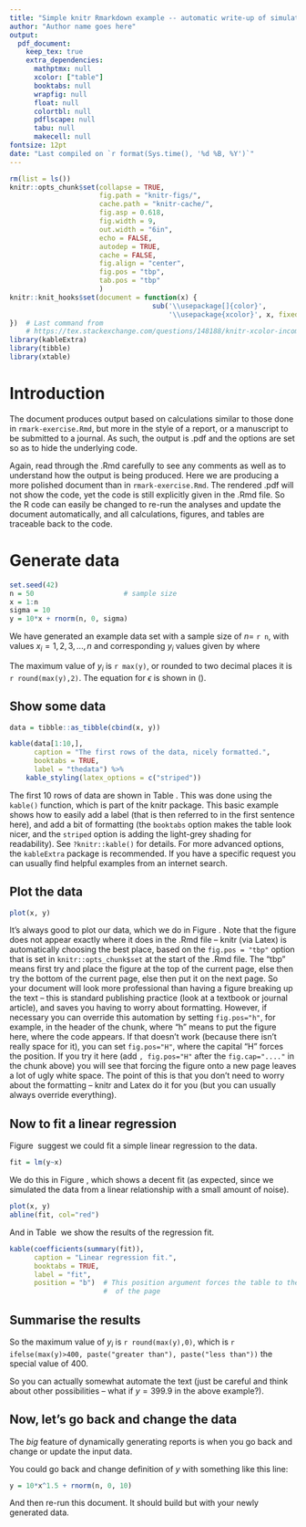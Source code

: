 ```yaml
---
title: "Simple knitr Rmarkdown example -- automatic write-up of simulated data"
author: "Author name goes here"
output:
  pdf_document:
    keep_tex: true
    extra_dependencies:
      mathptmx: null
      xcolor: ["table"]
      booktabs: null
      wrapfig: null
      float: null
      colortbl: null
      pdflscape: null
      tabu: null
      makecell: null
fontsize: 12pt
date: "Last compiled on `r format(Sys.time(), '%d %B, %Y')`"
---
```


<!-- This is a comment.
     The above is called the YAML. It includes settings such as the title,
     author, fontsize and automated date (see how it calls on R to do that). It
     also set to output to a pdf, and then keep_tex means to save the .tex file
     (more on that later), and extra_dependencies specifies latex packages to
     include. Not all are needed for this document, but these are ones that we
     have found useful.

	 Important: if you edit the YAML stuff then you must uses spaces, not TABs
     (the spaces are important). If you ever get an error straight away like
     this:
	 "Error in yaml::yaml.load(..., eval.expr = TRUE) :
        Scanner error: while scanning a plain scalar at line 11, column 14 found
		a tab character that violate indentation at line 12, column 1"
	 then double check that you do not have tabs (your editor may automatically
     add them in).

	 To render this document, in R run
	   rmarkdown::render("rmark-pdf-example.Rmd")
	 or click the knit button in RStudio. It is helpful for colleagues (and your
	   future self) to include such a command in a document, especially if you
	   start using packages like bookdown to produce more complex documents,
	   requiring a different R command.
-->

<!-- In the next chunk we set knitr options for the output for all future
    chunks. These options are adapted from those used in our groundfish report
    mentioned earlier in the module, at:
    https://github.com/pbs-assess/gfsynopsis/blob/master/report/report-rmd/00-load.Rmd
    Some options are commented out but might be useful for you.
	We will explain the options - for more explanation and further options see
    https://yihui.org/knitr/options/  . The chunk also loads the necessary
    libraries, which we assume you have installed from doing rmark-exercise.Rmd -->

```r
rm(list = ls())
knitr::opts_chunk$set(collapse = TRUE,
                      fig.path = "knitr-figs/",
                      cache.path = "knitr-cache/",
                      fig.asp = 0.618,
                      fig.width = 9,
                      out.width = "6in",
                      echo = FALSE,
                      autodep = TRUE,
                      cache = FALSE,
                      fig.align = "center",
                      fig.pos = "tbp",
                      tab.pos = "tbp"
                      )
knitr::knit_hooks$set(document = function(x) {
                                   sub('\\usepackage[]{color}',
                                       '\\usepackage{xcolor}', x, fixed = TRUE)
})  # Last command from
    # https://tex.stackexchange.com/questions/148188/knitr-xcolor-incompatible-color-definition
library(kableExtra)
library(tibble)
library(xtable)
```

<!-- So those commands do not show up in the rendered .pdf because of the
     echo=FALSE option in the first line. For future chunks, the R code and
     results again do not show up, because echo = FALSE is set for all chunks in
     the knitr::opts_chunk$set call above. -->

# Introduction

The document produces output based on calculations similar to those
done in `rmark-exercise.Rmd`, but more in the style of a report, or a manuscript to be
submitted to a journal. As such, the output is .pdf and the options are set so
as to hide the underlying code.

Again, read through the .Rmd carefully to
see any comments as well as to understand how the output is being produced. Here
we are
producing a more polished document than in `rmark-exercise.Rmd`. The rendered .pdf
will not show the code, yet the code is still explicitly given
in the .Rmd file. So the R code can easily be changed to re-run the analyses and
update the document automatically, and all calculations, figures, and tables are
traceable back to the code.

# Generate data

<!-- So all chunks, such as this next one, get evaluated but the output is not
     printed in the .pdf -->

```r
set.seed(42)
n = 50                      # sample size
x = 1:n
sigma = 10
y = 10*x + rnorm(n, 0, sigma)
```

We have generated an example data set with a sample size of $n=$ `r n`, with values
$x_i = 1, 2, 3, ..., n$ and corresponding $y_i$ values given by
\begin{equation}
y_i = 10 x_i + \epsilon_i,
\end{equation}
where
\begin{equation}
\epsilon_i \sim \mbox{Normal}(0, `r sigma`).
\label{epsilon}
\end{equation}


<!-- In the first sentence we used $..$ to have the variables as mathematical
     symbols (x_i is latex for 'x with a subscript i') -- see the .pdf.
     Then for the first equation we used \begin{equation} and \end{equation} to
     display it 'display style', which just means not within a sentence and with
     an automatic equation number. The 'label{epsilon}' gives the equation the
     label 'epsilon', such that we can refer to it in the text. -->

<!-- Also note that the R code and the equations are not 100% in sync. If you change
     the 10 in rnorm(0, 10) to 5, you would have to change both the R code to
     rnorm(0, 5) and the equation write-up to \mbox{Normal}(0, 5). To avoid
     errors, you could automate this as follows: -->

The maximum value of $y_i$ is `r max(y)`, or rounded to two decimal places it is
`r round(max(y),2)`. The equation for $\epsilon$ is shown in (\ref{epsilon}).
<!-- That last sentence has an example of referencing an equation number. The
     numbers are automated - if a new equation was added earier then this would
     be updated to (3) in the .pdf. -->

## Show some data


```r
data = tibble::as_tibble(cbind(x, y))
```

```r
kable(data[1:10,],
      caption = "The first rows of the data, nicely formatted.",
      booktabs = TRUE,
      label = "thedata") %>%
    kable_styling(latex_options = c("striped"))
```
The first 10 rows of data are shown in Table \ref{tab:thedata}. This was done
using the `kable()` function, which is part of the knitr package.
This basic example shows how to easily add a label (that is then
referred to in the first sentence here), and add a bit of formatting (the
`booktabs` option makes the table look nicer, and the `striped` option is adding
the light-grey shading for readability). See `?knitr::kable()`
for details. For more advanced options, the `kableExtra` package is
recommended. If you have a specific request you can usually find helpful
examples from an internet search.

## Plot the data

```r
plot(x, y)
```

It's always good to plot our data, which we do in Figure\ \ref{fig:plotthedata}.
<!-- We use `Figure\` there because that makes the space a non-breaking space,
     which will force `Figure` and the resulting 1 to not split over a
     line. Which is good practice. So you will not get: "which we do in Figure
	 1. Rather this will always force the 1 to be on the same line. Remember
     Latex is a typesetting language designed to make output look
     professional. -->
Note that the figure does not appear exactly where it
does in the .Rmd file -- knitr (via Latex) is automatically choosing the best
place, based on the `fig.pos = "tbp"` option that is set in
`knitr::opts_chunk$set` at the start of the .Rmd file. The "tbp" means first try
and place the figure at the top of the current page, else then try the bottom of
the current page, else then put it on the next page. So your document will look
more professional than having a figure breaking up the text -- this is standard
publishing practice (look at a textbook or journal article), and saves you
having to worry about formatting. However, if necessary you can override this
automation by setting `fig.pos="h"`, for example, in the header of the chunk,
where "h" means to put the figure here, where the code appears. If that doesn't
work (because there isn't really space for it), you can set `fig.pos="H"`, where
the capital "H" forces the position. If you try it here (add `, fig.pos="H"`
after the `fig.cap="...."` in the chunk above) you will see that forcing the
figure onto a new page leaves a lot of ugly white space. The point of this is
that you don't need to worry about the formatting -- knitr and Latex do it for
you (but you can usually always override everything).

## Now to fit a linear regression

Figure\ \ref{fig:plotthedata} suggest we could fit a simple linear regression to
the data.
```r
fit = lm(y~x)
```
We do this in Figure\ \ref{fig:plotfit}, which shows a decent fit (as expected,
since we simulated the data from a linear relationship with a small amount of noise).
```r
plot(x, y)
abline(fit, col="red")
```
<!-- So you want to put your code that creates the plot close to where you first
     reference it. The figure should always be on the same page (or as soon as
     possible afterwards) as the first text reference to it. Journals may still
	 insist on all figures being in one place at the end of a manuscript, but if
     they don't insist then it can help your reviewers if the figures are in a
     more sensible position. If you have lots of figures relative to little text
     (as we often have in our fisheries stock assessments), then it may be best
     to stick with keeping all figures at the end.   -->

And in Table\ \ref{tab:fit} we show the results of the regression fit.
```r
kable(coefficients(summary(fit)),
      caption = "Linear regression fit.",
      booktabs = TRUE,
      label = "fit",
      position = "b")  # This position argument forces the table to the bottom
                       #  of the page
```

## Summarise the results

So the maximum value of $y_i$ is `r round(max(y),0)`, which is
`r ifelse(max(y)>400, paste("greater than"), paste("less than"))`
the special value of 400.

So you can actually somewhat automate the text (just be careful and think about
other possibilities -- what if $y=399.9$ in the above example?).

## Now, let's go back and change the data

The *big* feature of dynamically generating reports is when you go back and
change or update the input data.

You could go back and change definition of $y$ with something like this line:
```r
y = 10*x^1.5 + rnorm(n, 0, 10)
```
<!-- Note the use of eval=FALSE and echo=TRUE here, we do not want to run this
     chunk of code, but want to show it in the .pdf -->
And then re-run this document. It should build but with your newly generated data.
